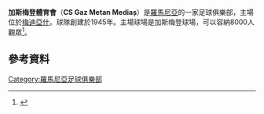 {{Infobox football club
| clubname   = 加斯梅登
| image      = 
| fullname   = Clubul Sportiv Gaz Metan Mediaș
| nickname   = ''Lupii negri'' (Black wolves)<br />''Găzarii'' (The Refinery Workers)
| founded    = {{Start date and years ago|df=yes|1945}}<br />as ''Karres Mediaș''
| ground     = [[Stadionul_Gaz_Metan|Municipal Gaz Metan]]
| capacity   = 7,814
| owner      = Corin Cindrea
| chairman   = Ioan Mărginean
| manager    = [[Cristian_Pustai|Cristian Pustai]]
| league     = [[羅馬尼亞足球乙級聯賽|羅馬尼亞足球乙級聯賽]]
| season     = 2021–22
| position   = 羅馬甲，第 16 位（降班）
| website    = http://www.gaz-metan-medias.ro
|pattern_la1=_gaz1112h|pattern_b1=_grey horizontal stripe chest|pattern_ra1=_gaz1112h
|pattern_sh1=_gaz1112h|pattern_so1=
|leftarm1=FFFFFF|body1=ffffff|rightarm1=FFFFFF|shorts1=FFFFFF|socks1=FFFFFF
|pattern_la2=_morelia1314g3|pattern_b2=_morelia1314g3|pattern_ra2=_morelia1314g3
|pattern_sh2=_black_thinstripe_color|pattern_so2=
|leftarm2=000000|body2=000000|rightarm2=000000|shorts2=FFFFFF|socks2=000000
|pattern_la3=|pattern_b3=_fulham1011a|pattern_ra3=
|pattern_sh3=_whitesides|pattern_so3=
|leftarm3=FF0000|body3=FF0000|rightarm3=FF0000|shorts3=FF0000|socks3=FF0000
}}

'''加斯梅登體育會'''（'''CS Gaz Metan Mediaș'''）是[[羅馬尼亞|羅馬尼亞]]的一家足球俱樂部，主場位於[[梅迪亞什|梅迪亞什]]。球隊創建於1945年。主場球場是加斯梅登球場，可以容納8000人觀眾<ref name="info">{{cite web |url=http://www.gaz-metan-medias.ro/stadion.html |title=Stadion |publisher=C.S. Gaz Metan Mediaș |accessdate=6 August 2011 |deadurl=yes |archiveurl=https://web.archive.org/web/20110821024213/http://www.gaz-metan-medias.ro/stadion.html |archivedate=2011年8月21日 }}</ref>。

== 參考資料 ==
{{Reflist}}
[[Category:羅馬尼亞足球俱樂部|Category:羅馬尼亞足球俱樂部]]